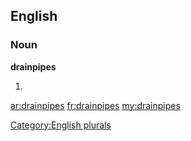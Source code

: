 ==English==

===Noun===
'''drainpipes'''

# {{plural of|[[drainpipe]]}}

[[Category:English plurals]]

[[ar:drainpipes]]
[[fr:drainpipes]]
[[my:drainpipes]]